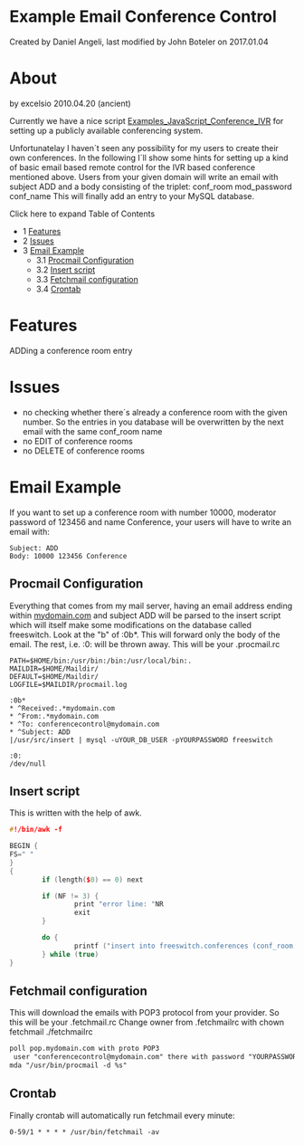 
# Example Email Conference Control 

 Created by  Daniel Angeli, last modified by  John Boteler on 2017.01.04

# About

by excelsio 2010.04.20 (ancient)

Currently we have a nice script [Examples\_JavaScript\_Conference\_IVR](JavaScript-Conference-IVR_7144056.mdx#about) for setting up a publicly available conferencing system.

Unfortunatelay I haven´t seen any possibility for my users to create their own conferences. In the following I´ll show some hints for setting up a kind of basic email based remote control for the IVR based conference mentioned above. Users from your given domain will write an email with subject ADD and a body consisting of the triplet: conf\_room mod\_password conf\_name This will finally add an entry to your MySQL database.

Click here to expand Table of Contents

* 1 [Features](#-freeswitch--example-email-conference-control-)
* 2 [Issues](#-freeswitch--example-email-conference-control-)
* 3 [Email Example](#-freeswitch--example-email-conference-control-)  
   * 3.1 [Procmail Configuration](#procmail-configuration)  
   * 3.2 [Insert script](#-freeswitch--example-email-conference-control-)  
   * 3.3 [Fetchmail configuration](#fetchmail-configuration)  
   * 3.4 [Crontab](#-freeswitch--example-email-conference-control-)

# Features

ADDing a conference room entry

# Issues

* no checking whether there´s already a conference room with the given number. So the entries in you database will be overwritten by the next email with the same conf\_room name
* no EDIT of conference rooms
* no DELETE of conference rooms

# Email Example

If you want to set up a conference room with number 10000, moderator password of 123456 and name Conference, your users will have to write an email with:

```text
Subject: ADD
Body: 10000 123456 Conference
```

## Procmail Configuration

Everything that comes from my mail server, having an email address ending within [mydomain.com](http://mydomain.com) and subject ADD will be parsed to the insert script which will itself make some modifications on the database called freeswitch. Look at the "b" of :0b\*. This will forward only the body of the email. The rest, i.e. :0: will be thrown away. This will be your .procmail.rc

```text
PATH=$HOME/bin:/usr/bin:/bin:/usr/local/bin:.
MAILDIR=$HOME/Maildir/
DEFAULT=$HOME/Maildir/
LOGFILE=$MAILDIR/procmail.log

:0b*
* ^Received:.*mydomain.com
* ^From:.*mydomain.com
* ^To: conferencecontrol@mydomain.com
* ^Subject: ADD
|/usr/src/insert | mysql -uYOUR_DB_USER -pYOURPASSWORD freeswitch

:0:
/dev/null
```

## Insert script

This is written with the help of awk.

```cpp
#!/bin/awk -f

BEGIN {
FS=" "
}
{
        if (length($0) == 0) next

        if (NF != 3) {
                print "error line: "NR
                exit
        }

        do {
                printf ("insert into freeswitch.conferences (conf_room, mod_password, conf_name) VALUES (" $1 ", " $2 ", " $3 ")\n");
        } while (true)
}
```

## Fetchmail configuration

This will download the emails with POP3 protocol from your provider. So this will be your .fetchmail.rc Change owner from .fetchmailrc with chown fetchmail ./fetchmailrc

```xml
poll pop.mydomain.com with proto POP3
 user "conferencecontrol@mydomain.com" there with password "YOURPASSWORD is "YOURLOCALUSERWITHTHE.configFILES" here
mda "/usr/bin/procmail -d %s"
```

  
## Crontab

Finally crontab will automatically run fetchmail every minute:

```xml
0-59/1 * * * * /usr/bin/fetchmail -av
```

  

